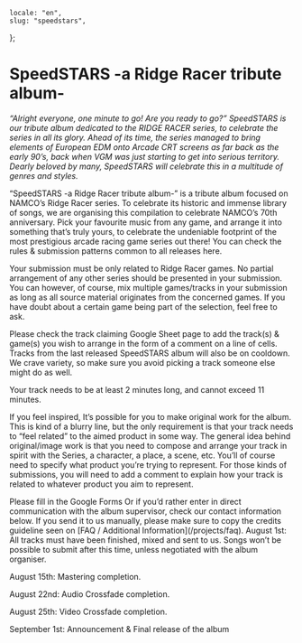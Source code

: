     locale: "en",
    slug: "speedstars",
};

# SpeedSTARS -a Ridge Racer tribute album-

_“Alright everyone, one minute to go! Are you ready to go?” SpeedSTARS is our tribute album dedicated to the RIDGE RACER series, to celebrate the series in all its glory. Ahead of its time, the series managed to bring elements of European EDM onto Arcade CRT screens as far back as the early 90’s, back when VGM was just starting to get into serious territory. Dearly beloved by many, SpeedSTARS will celebrate this in a multitude of genres and styles._

<WrappableParagraph title="Presentation">
    “SpeedSTARS -a Ridge Racer tribute album-” is a tribute album focused on
    NAMCO’s Ridge Racer series. To celebrate its historic and immense library of
    songs, we are organising this compilation to celebrate NAMCO’s 70th
    anniversary. Pick your favourite music from any game, and arrange it into
    something that’s truly yours, to celebrate the undeniable footprint of the
    most prestigious arcade racing game series out there!
</WrappableParagraph>

<WrappableParagraph title="General COUNTERFEST RECORDS Specific Rules">
    <CtaButton link="/projects/faq" icon="book">
        <span>
            You can check the rules & submission patterns common to all releases
            here.
        </span>
    </CtaButton>
</WrappableParagraph>

<WrappableParagraph title="SpeedSTARS Specific Music Rules">

Your submission must be only related to Ridge Racer games. No partial arrangement of any other series should be presented in your submission. You can however, of course, mix multiple games/tracks in your submission as long as all source material originates from the concerned games. If you have doubt about a certain game being part of the selection, feel free to ask.

Please check the track claiming Google Sheet page to add the track(s) & game(s) you wish to arrange in the form of a comment on a line of cells. Tracks from the last released SpeedSTARS album will also be on cooldown. We crave variety, so make sure you avoid picking a track someone else might do as well.

Your track needs to be at least 2 minutes long, and cannot exceed 11 minutes.

If you feel inspired, It’s possible for you to make original work for the album. This is kind of a blurry line, but the only requirement is that your track needs to “feel related” to the aimed product in some way. The general idea behind original/image work is that you need to compose and arrange your track in spirit with the Series, a character, a place, a scene, etc. You’ll of course need to specify what product you’re trying to represent. For those kinds of submissions, you will need to add a comment to explain how your track is related to whatever product you aim to represent.

</WrappableParagraph>

<WrappableParagraph title="Track Submission">

<CtaButton link='https://forms.gle/UBEAi14xdqUcEswY9' icon='envelope'>
	<span>Please fill in the Google Forms</span>
</CtaButton>
Or if you’d rather enter in direct communication with the album supervisor, check our contact information below. If you send it to us manually, please make sure to copy the credits guideline seen on [FAQ / Additional Information](/projects/faq).
</WrappableParagraph>

<WrappableParagraph title="Deadlines">
August 1st: All tracks must have been finished, mixed and sent to us. Songs won’t be possible to submit after this time, unless negotiated with the album organiser.

August 15th: Mastering completion.

August 22nd: Audio Crossfade completion.

August 25th: Video Crossfade completion.
  
September 1st: Announcement & Final release of the album
</WrappableParagraph>
